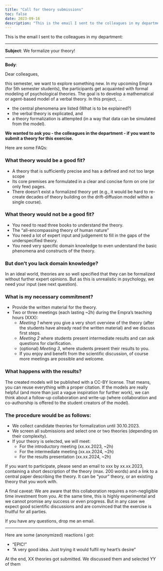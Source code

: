 ```yaml
---
title: "Call for theory submissions"
toc: false
date: 2023-09-16
description: "This is the email I sent to the colleagues in my department, asking for the submission of theories for the formalization exercise."
---
```


This is the email I sent to the colleagues in my department:

<hr>

**Subject**: We formalize your theory!
<hr>
**Body**:

Dear colleagues,

this semester, we want to explore something new. In my upcoming Empra (for 5th semester students), the participants get acquainted with formal modeling of psychological theories. The goal is to develop a mathematical or agent-based model of a verbal theory. In this project, ...

- the central phenomena are listed (What is to be explained?)
- the verbal theory is explicated, and
- a theory formalization is attempted (in a way that data can be simulated from the model).


**We wanted to ask you - the colleagues in the department - if you want to submit a theory for this exercise.** 

Here are some FAQs:

### What theory would be a good fit?
- A theory that is sufficiently precise and has a defined and not too large scope
- Its core premises are formulated in a clear and concise form on one (or only few) pages.
- There doesn't exist a formalized theory yet (e.g., it would be hard to re-create decades of theory building on the drift-diffusion model within a single course).

### What theory would not be a good fit?
- You need to read three books to understand the theory.
- The “all-encompassing theory of human nature”
- You need a lot of expert input and judgement to fill in the gaps of the underspecified theory.
- You need very specific domain knowledge to even understand the basic phenomena and constructs of the theory.

### But don't you lack domain knowledge?
In an ideal world, theories are so well specified that they can be formalized without further expert opinions. But as this is unrealistic in psychology, we need your input (see next question).

### What is my necessary commitment?
- Provide the written material for the theory.
- Two or three meetings (each lasting ~2h) during the Empra's teaching hours (XXX):
  - *Meeting 1* where you give a very short overview of the theory (after the students have already read the written material) and we discuss first steps.
  - *Meeting 2* where students present intermediate results and can ask questions for clarification.
  - (optional) *Meeting 3*, where students present their results to you.
  - If you enjoy and benefit from the scientific discussion, of course more meetings are possible and welcome.

### What happens with the results?
The created models will be published with a CC-BY license. That means, you can reuse everything with a proper citation. If the models are really helpful (and more than just a vague inspiration for further work), we can think about a follow-up collaboration and write-up (where collaboration and co-authorship is offered to the student creators of the model).

### The procedure would be as follows:
- We collect candidate theories for formalization until 30.10.2023.
- We screen all submissions and select one or two theories (depending on their complexity). 
- If your theory is selected, we will meet:
    - For the introductory meeting (xx.xx.2023, ~2h)
    - For the intermediate meeting (xx.xx.2024, ~2h)
    - For the results presentation (xx.xx.2024, ~2h)

If you want to participate, please send an email to xxx by xx.xx.2023, containing a short description of the theory (max. 200 words) and a link to a central paper describing the theory. It can be "your" theory, or an existing theory that you work with.

A final caveat: We are aware that this collaboration requires a non-negligible time investment from you. At the same time, this is highly experimental and we cannot promise any success or even progress. But in any case we expect good scientific discussions and are convinced that the exercise is fruitful for all parties.

If you have any questions, drop me an email.

<hr>

Here are some (anonymized) reactions I got:

- "EPIC!"
- "A very good idea. Just trying it would fulfil my heart's desire"


At the end, XX theories got submitted. We discussed them and selected YY of them